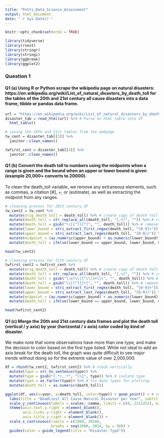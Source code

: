 ```yaml
---
title: "Potts_Data_Science_Assessment"
output: html_document
date: "`r Sys.Date()`"
---
```


```r
knitr::opts_chunk$set(echo = TRUE)

library(tidyverse)
library(rvest)
library(stringr)
library(stringi)
library(ggbreak)
library(ggplot2)
```

### Question 1
#### Q1 (a) Using R or Python scrape the wikipedia page on natural disasters: https://en.wikipedia.org/wiki/List_of_natural_disasters_by_death_toll for the tables of the 20th and 21st century all cause disasters into a data frame, tibble or pandas data frame.

```r
url = "https://en.wikipedia.org/wiki/List_of_natural_disasters_by_death_toll" 
disaster_tab = read_html(url) %>% # Parse an html table into df
  html_table()

# saving the 20th and 21st tables from the webpage 
tw_cent = disaster_tab[[3]] %>% 
  janitor::clean_names()

twfirst_cent = disaster_tab[[4]] %>% 
  janitor::clean_names()
```


#### Q1 (b) Convert the death toll to numbers using the midpoints when a range is given and the bound when an upper or lower bound is given (example 20,000+ converts to 20000).

To clean the death_toll variable, we remove any extraneous elements, such as commas, a citation [#], +, or (estimate), as well as extracting the midpoint from any ranges.
```r
# cleaning process for 20th century df
tw_cent2 = tw_cent %>% 
  mutate(orig_death_toll = death_toll) %>% # create copy of death toll to check against
  mutate(death_toll = str_replace_all(death_toll, "[,+]", "")) %>% # remove , and +
  mutate(death_toll = gsub("\\[[^][]*]", "", death_toll)) %>% # remove [#]
  mutate(lower_bound = stri_extract_first_regex(death_toll, "[0-9]+")) %>% # separate ranges into upper and lower bounds
  mutate(upper_bound = stri_extract_last_regex(death_toll, "[0-9]+")) %>% 
  mutate(midpoint = (as.numeric(upper_bound) + as.numeric(lower_bound))/2) %>% # calculate midpoint
  mutate(death_toll = ifelse(lower_bound == upper_bound, lower_bound, midpoint)) %>% select(-c("upper_bound", "lower_bound", "midpoint")) # condense clean death_toll into one desired column

head(tw_cent2)

# cleaning process for 21th century df
twfirst_cent2 = twfirst_cent %>% 
  mutate(orig_death_toll = death_toll) %>% # create copy of death toll to check against
  mutate(death_toll = str_replace_all(death_toll, "[,+]", "")) %>% # remove , and +
  mutate(death_toll = gsub("\\s*\\([^\\)]+\\)", "", death_toll)) %>% # remove (estimate)
  mutate(death_toll = gsub("\\[[^][]*]", "", death_toll)) %>% # remove [#]
  mutate(lower_bound = stri_extract_first_regex(death_toll, "[0-9]+")) %>% # separate ranges into upper and lower bounds
  mutate(upper_bound = stri_extract_last_regex(death_toll, "[0-9]+")) %>% 
  mutate(midpoint = (as.numeric(upper_bound) + as.numeric(lower_bound))/2) %>% # calculate midpoint
  mutate(death_toll = ifelse(lower_bound == upper_bound, lower_bound, midpoint)) %>% select(-c("upper_bound", "lower_bound", "midpoint")) # condense clean death_toll into one desired column

head(twfirst_cent2)
```

#### Q1 (c) Merge the 20th and 21st century data frames and plot the death toll (vertical / y axis) by year (horizontal / x axis) color coded by kind of disaster.

We make note that some observations have more than one type, and make the decision to color based on the first type listed. While not ideal to add an axis break for the death toll, the graph was quite difficult to see major trends without doing so for the extreme value of over 2,000,000.
```r
df = rbind(tw_cent2, twfirst_cent2) %>% # stack vertically
  mutate(type = str_to_sentence(type)) %>% 
  mutate(type = gsub("(.*),.*", "\\1", type)) %>% # isolate type
  mutate(type = as.factor(type)) %>% # fix data types for plotting
  mutate(death_toll = as.numeric(death_toll))

ggplot(df, aes(x=year, y=death_toll, color=type)) + geom_point() + # scatterplot
  labs(title = "Deadliest All Cause Natural Disaster per Year", subtitle = "(1900-2024)") + xlab("Year") + ylab("Death Toll") + # aesthetics
  scale_y_continuous(labels = scales::comma, limits = c(0, 2211252), breaks = c(0, 100000, 200000, 300000, 400000, 500000, 2211250)) + scale_y_break(c(500000, 2211249), scales = 0.15) +
  theme(axis.text.y.right = element_blank(),
        axis.ticks.y.right = element_blank(),
        axis.title.y.right = element_blank()) + 
  scale_x_continuous(limits = c(1900, 2024), 
                     breaks = seq(1900, 2024, by = 50)) + 
  guides(color = guide_legend(title = "Disaster Type")) 

```
